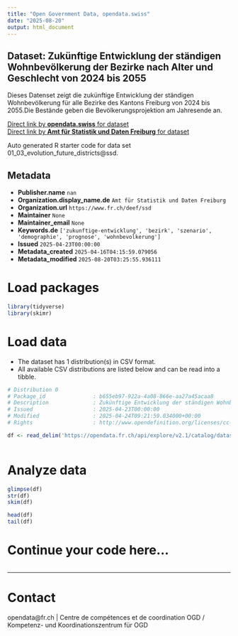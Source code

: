 ```yaml
---
title: "Open Government Data, opendata.swiss"
date: "2025-08-20"
output: html_document
---
```


## Dataset: Zukünftige Entwicklung der ständigen Wohnbevölkerung der Bezirke nach Alter und Geschlecht von 2024 bis 2055

Dieses Datenset zeigt die zukünftige Entwicklung der ständigen Wohnbevölkerung für alle Bezirke des Kantons Freiburg von 2024 bis 2055.Die Bestände geben die Bevölkerungsprojektion am Jahresende an.

[Direct link by **opendata.swiss** for dataset](https://opendata.swiss/de/dataset/zukunftige-entwicklung-der-standigen-wohnbevolkerung-der-bezirke-nach-alter-und-geschlecht-2055)<br>
[Direct link by **Amt für Statistik und Daten Freiburg** for dataset](https://opendata.fr.ch/explore/dataset/01_03_evolution_future_districts/)

Auto generated R starter code for data set 01_03_evolution_future_districts@ssd.

## Metadata

- **Publisher.name** `nan`
- **Organization.display_name.de** `Amt für Statistik und Daten Freiburg`
- **Organization.url** `https://www.fr.ch/deef/ssd`
- **Maintainer** `None`
- **Maintainer_email** `None`
- **Keywords.de** `['zukunftige-entwicklung', 'bezirk', 'szenario', 'demographie', 'prognose', 'wohnbevolkerung']`
- **Issued** `2025-04-23T00:00:00`
- **Metadata_created** `2025-04-16T04:15:59.079056`
- **Metadata_modified** `2025-08-20T03:25:55.936111`


# Load packages

```r

library(tidyverse)
library(skimr)

```

# Load data

-   The dataset has 1 distribution(s) in CSV format.
-   All available CSV distributions are listed below and can be read into a tibble.

```r

# Distribution 0
# Package_id               : b655eb97-922a-4a08-866e-aa27a45acaa8
# Description              : Zukünftige Entwicklung der ständigen Wohnbevölkerung der Bezirke nach Alter und Geschlecht von 2024 bis 2055 (csv)
# Issued                   : 2025-04-23T00:00:00
# Modified                 : 2025-04-24T09:21:59.034000+00:00
# Rights                   : http://www.opendefinition.org/licenses/cc-by-sa

df <- read_delim('https://opendata.fr.ch/api/explore/v2.1/catalog/datasets/01_03_evolution_future_districts/exports/csv?use_labels=true')



```

# Analyze data

```r

glimpse(df)
str(df)
skim(df)

head(df)
tail(df)

```

# Continue your code here...

```r

```

------------------------------------------------------------------------

# Contact

opendata@fr.ch | Centre de compétences et de coordination OGD / Kompetenz- und Koordinationszentrum für OGD
